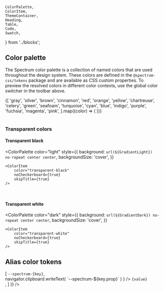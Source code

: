     ColorPalette,
    ColorItem,
    ThemeContainer,
    Heading,
    Table,
    Code,
    Swatch,
} from '../blocks';


<Meta title="Design tokens" />
<Title>Design tokens</Title>

## Color palette

The Spectrum color palette is a collection of named colors that are used throughout the design system. These colors are defined in the `@spectrum-css/tokens` package and are available as CSS custom properties. To preview the resolved colors in different color contexts, use the global color switcher in the toolbar above.

<ColorPalette>
    {[
        'gray',
        'silver',
        'brown',
        'cinnamon',
        'red',
        'orange',
        'yellow',
        'chartreuse',
        'celery',
        'green',
        'seafoam',
        'turquoise',
        'cyan',
        'blue',
        'indigo',
        'purple',
        'fuchsia',
        'magenta',
        'pink',
    ].map((color) => (
        <ColorItem color={color} key={color} />
    ))}
</ColorPalette>

<br />
<br />

### Transparent colors

#### Transparent black

<ColorPalette
    color="light"
    style={{
        background: `url(${GradientLight}) no-repeat center center`,
        backgroundSize: 'cover',
    }}
>
    <ColorItem
        color="transparent-black"
        noCheckerboard={true}
        skipTitle={true}
    />
</ColorPalette>

<br />

#### Transparent white

<ColorPalette
    color="dark"
    style={{
        background: `url(${GradientDark}) no-repeat center center`,
        backgroundSize: 'cover',
    }}
>
    <ColorItem
        color="transparent-white"
        noCheckerboard={true}
        skipTitle={true}
    />
</ColorPalette>

## Alias color tokens

<ThemeContainer gap="0" color="light" display="contents">
    <Table
        spacious={true}
        headers={['Property', 'Value']}
        rows={Object.entries(fetchTokenSet(/-color-\d+$/)).map(
            ([key, value]) => [
                <Code>--spectrum-{key}</Code>,
                <div
                    style={{ display: 'flex', gap: fetchToken('spacing-100') }}
                >
                    <Swatch
                        title={`--spectrum-${key} / ${value}`}
                        color={value}
                        size={'s'}
                        onClick={() =>
                            navigator.clipboard.writeText(
                                `--spectrum-${key.prop}`
                            )
                        }
                    />
                    <Code>{value}</Code>
                </div>,
            ]
        )}
    />
</ThemeContainer>
